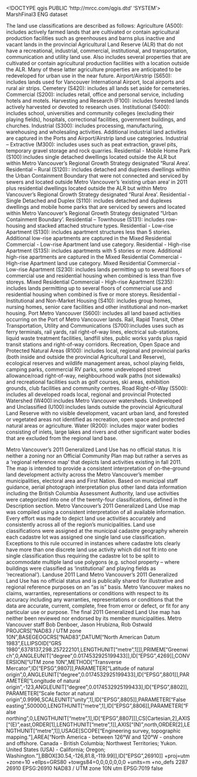 <!DOCTYPE qgis PUBLIC 'http://mrcc.com/qgis.dtd' 'SYSTEM'>
<qgis version="3.28.2-Firenze">
  <identifier>MarshFinal3</identifier>
  <parentidentifier></parentidentifier>
  <language>ENG</language>
  <type>dataset</type>
  <title>2011 Generalized Land Use</title>
  <abstract>The land use classifications are described as follows:
Agriculture (A500): includes actively farmed lands that are cultivated or contain agricultural production facilities such as greenhouses and barns plus inactive and vacant lands in the provincial Agricultural Land Reserve (ALR) that do not have a recreational, industrial, commercial, institutional, and transportation, communication and utility land use. Also includes several properties that are cultivated or contain agricultural production facilities with a location outside the ALR. Many of these latter agriculture properties are anticipated to be redeveloped for urban use in the near future.
Airport/Airstrip (S650): includes lands used for Vancouver International Airport, local airports and rural air strips. 
Cemetery (S420): includes all lands set aside for cemeteries. 
Commercial (S200): includes retail, office and personal service, including hotels and motels.
Harvesting and Research (F100): includes forested lands actively harvested or devoted to research uses.
Institutional (S400): includes school, universities and community colleges (excluding their playing fields), hospitals, correctional facilities, government buildings, and churches. 
Industrial (S300): includes processing, manufacturing, warehousing and wholesaling activities. Additional industrial land activities are captured in the Ports and Airport/Airstrip land use categories.
Industrial – Extractive (M300): includes uses such as peat extraction, gravel pits, temporary gravel storage and rock quarries. 
Residential - Mobile Home Park (S100):includes single detached dwellings located outside the ALR but within Metro Vancouver’s Regional Growth Strategy designated “Rural Area’. 
Residential – Rural (S120):: includes detached and duplexes dwellings within the Urban Containment Boundary that were not connected and serviced by sewers and located outside Metro Vancouver’s ‘existing urban area’ in 2011 plus residential dwellings located outside the ALR but within Metro Vancouver’s Regional Growth Strategy designated “Rural Area’. 
Residential - Single Detached and Duplex (S110): includes detached and duplexes dwellings and mobile home parks that are serviced by sewers and located within Metro Vancouver’s Regional Growth Strategy designated “Urban Containment Boundary’.
Residential – Townhouse (S131): includes row-housing and stacked attached structure types. 
Residential - Low-rise Apartment (S130): includes apartment structures less than 5 stories. Additional low-rise apartments are captured in the Mixed Residential Commercial - Low-rise Apartment land use category.
Residential - High-rise Apartment (S135): includes apartments with 5 stories or more. Additional high-rise apartments are captured in the Mixed Residential Commercial - High-rise Apartment land use category.
Mixed Residential Commercial - Low-rise Apartment (S230): includes lands permitting up to several floors of commercial use and residential housing when combined is less than five storeys. 
Mixed Residential Commercial - High-rise Apartment (S235): includes lands permitting up to several floors of commercial use and residential housing when combined is five or more storeys. 
Residential - Institutional and Non-Market Housing (S410): includes group homes, nursing homes, senior care facilities and other institutional and non-market housing.
Port Metro Vancouver (S600): includes all land based activities occurring on the Port of Metro Vancouver lands. 
Rail, Rapid Transit, Other Transportation, Utility and Communications (S700):includes uses such as ferry terminals, rail yards, rail right-of-way lines, electrical sub-stations, liquid waste treatment facilities, landfill sites, public works yards plus rapid transit stations and right-of-way corridors. 
Recreation, Open Space and Protected Natural Areas (R100): includes local, regional and provincial parks (both inside and outside the provincial Agricultural Land Reserve), ecological reserves and wildlife management areas, school playing fields, camping parks, commercial RV parks, some undeveloped street allowance/road right-of-way, neighbourhood walk paths (not sidewalks) and recreational facilities such as golf courses, ski areas, exhibition grounds, club facilities and community centres. 
Road Right-of-Way (S500): includes all developed roads local, regional and provincial
Protected Watershed (W400):includes Metro Vancouver watersheds.
Undeveloped and Unclassified (U100):includes lands outside the provincial Agricultural Land Reserve with no visible development, vacant urban land, and forested or vegetated areas not identified as recreation, open space and protected natural areas or agriculture.
Water (R200): includes major water bodies consisting of inlets, large lakes and rivers and other significant water bodies that are excluded from the regional land base. 


Metro Vancouver’s 2011 Generalized Land Use has no official status. It is neither a zoning nor an Official Community Plan map but rather a serves as a ‘regional reference map’ that depicts land activities existing in fall 2011. The map is intended to provide a consistent interpretation of on-the-ground land development activity across the Metro Vancouver’s member municipalities, electoral area and First Nation. Based on municipal staff guidance, aerial photograph interpretation plus other land data information including the British Columbia Assessment Authority, land use activities were categorized into one of the twenty-four classifications, defined in the Description section. Metro Vancouver’s 2011 Generalized Land Use map was compiled using a consistent interpretation of all available information. Every effort was made to depict land use activities accurately and consistently across all of the region’s municipalities. Land use classifications were assigned at the municipal cadastre geography wherein each cadastre lot was assigned one single land use classification. Exceptions to this rule occurred in instances where cadastre lots clearly have more than one discrete land use activity which did not fit into one single classification thus requiring the cadastre lot to be split to accommodate multiple land use polygons (e.g. school property – where buildings were classified as ‘institutional’ and playing fields as ‘recreational’). </abstract>
  <keywords vocabulary="Search keys">
    <keyword>Landuse 2011</keyword>
    <keyword>Land</keyword>
  </keywords>
  <links/>
  <fees></fees>
  <constraints type="Limitations of use">Metro Vancouver’s 2011 Generalized Land Use has no official status and is publically shared for illustrative and regional reference purposes on an “as is” basis. Metro Vancouver makes no claims, warranties, representations or conditions with respect to its accuracy including any warranties, representations or conditions that the data are accurate, current, complete, free from error or defect, or fit for any particular use or purpose. The final 2011 Generalized Land Use map has neither been reviewed nor endorsed by its member municipalities.
</constraints>
  <rights>Metro Vancouver staff Bob Denboer, Jason Hrubizna, Rob Ostwald</rights>
  <encoding></encoding>
  <crs>
    <spatialrefsys nativeFormat="Wkt">
      <wkt>PROJCRS["NAD83 / UTM zone 10N",BASEGEOGCRS["NAD83",DATUM["North American Datum 1983",ELLIPSOID["GRS 1980",6378137,298.257222101,LENGTHUNIT["metre",1]]],PRIMEM["Greenwich",0,ANGLEUNIT["degree",0.0174532925199433]],ID["EPSG",4269]],CONVERSION["UTM zone 10N",METHOD["Transverse Mercator",ID["EPSG",9807]],PARAMETER["Latitude of natural origin",0,ANGLEUNIT["degree",0.0174532925199433],ID["EPSG",8801]],PARAMETER["Longitude of natural origin",-123,ANGLEUNIT["degree",0.0174532925199433],ID["EPSG",8802]],PARAMETER["Scale factor at natural origin",0.9996,SCALEUNIT["unity",1],ID["EPSG",8805]],PARAMETER["False easting",500000,LENGTHUNIT["metre",1],ID["EPSG",8806]],PARAMETER["False northing",0,LENGTHUNIT["metre",1],ID["EPSG",8807]]],CS[Cartesian,2],AXIS["(E)",east,ORDER[1],LENGTHUNIT["metre",1]],AXIS["(N)",north,ORDER[2],LENGTHUNIT["metre",1]],USAGE[SCOPE["Engineering survey, topographic mapping."],AREA["North America - between 126°W and 120°W - onshore and offshore. Canada - British Columbia; Northwest Territories; Yukon. United States (USA) - California; Oregon; Washington."],BBOX[30.54,-126,81.8,-119.99]],ID["EPSG",26910]]</wkt>
      <proj4>+proj=utm +zone=10 +ellps=GRS80 +towgs84=0,0,0,0,0,0,0 +units=m +no_defs</proj4>
      <srsid>2287</srsid>
      <srid>26910</srid>
      <authid>EPSG:26910</authid>
      <description>NAD83 / UTM zone 10N</description>
      <projectionacronym>utm</projectionacronym>
      <ellipsoidacronym>EPSG:7019</ellipsoidacronym>
      <geographicflag>false</geographicflag>
    </spatialrefsys>
  </crs>
  <extent>
    <spatial miny="48.99990199999999874" crs="EPSG:26910" maxy="49.57024200000000036" maxz="0" dimensions="2" minx="-123.71836999999999307" maxx="-122.40359599999999318" minz="0"/>
  </extent>
</qgis>

